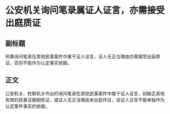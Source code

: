 # 公安机关询问笔录属证人证言，亦需接受出庭质证
## 副标题
刑事询问笔录在其他民事案件中属于证人证言，证人无正当理由亦需接受出庭质证，否则不能作为认定事实依据。
## 正文
公安机关、检察机关作出的询问笔录在其他民事案件中属于证人证言，如缺乏其他有效的民事证据相佐证，或证人无正当理由未出庭作证，该证人证言不能单独作为认定案件事实的依据。